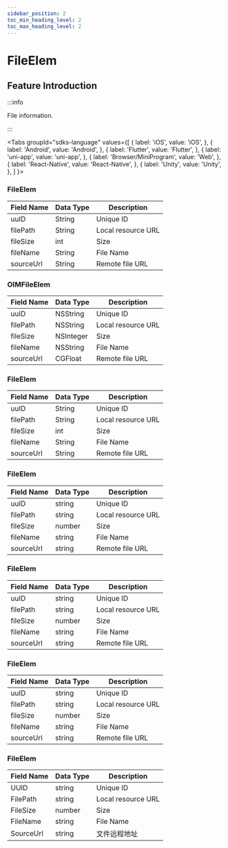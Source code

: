 ```yaml
---
sidebar_position: 2
toc_min_heading_level: 2
toc_max_heading_level: 2
---
```


# FileElem

## Feature Introduction

:::info

File information.

:::

<Tabs
groupId="sdks-language"
values={[
{ label: 'iOS', value: 'iOS', },
{ label: 'Android', value: 'Android', },
{ label: 'Flutter', value: 'Flutter', },
{ label: 'uni-app', value: 'uni-app', },
{ label: 'Browser/MiniProgram', value: 'Web', },
{ label: 'React-Native', value: 'React-Native', },
{ label: 'Unity', value: 'Unity', },
]
}>

<TabItem value="Flutter">

### FileElem

| Field Name | Data Type | Description        |
| ---------- | --------- | ------------------ |
| uuID       | String    | Unique ID          |
| filePath   | String    | Local resource URL |
| fileSize   | int       | Size               |
| fileName   | String    | File Name          |
| sourceUrl  | String    | Remote file URL    |

</TabItem>

<TabItem value="iOS">

### OIMFileElem

| Field Name | Data Type  | Description        |
| ---------- | ---------- | ------------------ |
| uuID       | NSString   | Unique ID          |
| filePath   | NSString   | Local resource URL |
| fileSize   | NSInteger  | Size               |
| fileName   | NSString   | File Name          |
| sourceUrl  | CGFloat    | Remote file URL    |

</TabItem>

<TabItem value="Android">

### FileElem

| Field Name | Data Type | Description        |
| ---------- | --------- | ------------------ |
| uuID       | String    | Unique ID          |
| filePath   | String    | Local resource URL |
| fileSize   | int       | Size               |
| fileName   | String    | File Name          |
| sourceUrl  | String    | Remote file URL    |

</TabItem>

<TabItem value="Web">

### FileElem

| Field Name | Data Type | Description        |
| ---------- | --------- | ------------------ |
| uuID       | string    | Unique ID          |
| filePath   | string    | Local resource URL |
| fileSize   | number    | Size               |
| fileName   | string    | File Name          |
| sourceUrl  | string    | Remote file URL    |

</TabItem>

<TabItem value="uni-app">

### FileElem

| Field Name | Data Type | Description        |
| ---------- | --------- | ------------------ |
| uuID       | string    | Unique ID          |
| filePath   | string    | Local resource URL |
| fileSize   | number    | Size               |
| fileName   | string    | File Name          |
| sourceUrl  | string    | Remote file URL    |

</TabItem>

<TabItem value="React-Native">

### FileElem

| Field Name | Data Type | Description        |
| ---------- | --------- | ------------------ |
| uuID       | string    | Unique ID          |
| filePath   | string    | Local resource URL |
| fileSize   | number    | Size               |
| fileName   | string    | File Name          |
| sourceUrl  | string    | Remote file URL    |

</TabItem>

<TabItem value="Unity">

### FileElem

| Field Name | Data Type | Description        |
| ---------- | --------- | ------------------ |
| UUID       | string    | Unique ID          |
| FilePath   | string    | Local resource URL |
| FileSize   | number    | Size               |
| FileName   | string    | File Name          |
| SourceUrl  | string   | 文件远程地址 |

</TabItem>

</Tabs>